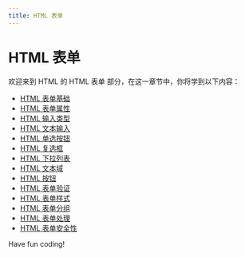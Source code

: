 ```yaml
---
title: HTML 表单
---
```


# HTML 表单

欢迎来到 HTML 的 HTML 表单 部分，在这一章节中，你将学到以下内容：

- [HTML 表单基础](./0-html-form-base.mdx)
- [HTML 表单属性](./1-html-form-properties.mdx)
- [HTML 输入类型](./2-html-input-type.mdx)
- [HTML 文本输入](./3-html-text-input.mdx)
- [HTML 单选按钮](./4-html-radio-button.mdx)
- [HTML 复选框](./5-html-checkbox.mdx)
- [HTML 下拉列表](./6-html-drop-down-list.mdx)
- [HTML 文本域](./7-html-textarea.mdx)
- [HTML 按钮](./8-html-button.mdx)
- [HTML 表单验证](./9-html-form-validation.mdx)
- [HTML 表单样式](./10-html-form-style.mdx)
- [HTML 表单分组](./11-html-form-grouping.mdx)
- [HTML 表单处理](./12-html-form-processing.mdx)
- [HTML 表单安全性](./13-html-form-security.mdx)

Have fun coding!